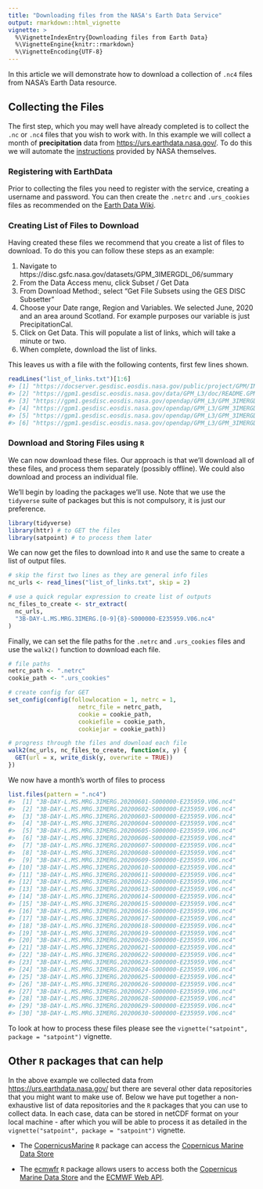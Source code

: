 ```yaml
---
title: "Downloading files from the NASA's Earth Data Service"
output: rmarkdown::html_vignette
vignette: >
  %\VignetteIndexEntry{Downloading files from Earth Data}
  %\VignetteEngine{knitr::rmarkdown}
  %\VignetteEncoding{UTF-8}
---
```




In this article we will demonstrate how to download a collection of `.nc4` files from NASA's Earth Data resource.

## Collecting the Files

The first step, which you may well have already completed is to collect the `.nc` or `.nc4` files that you wish to work with. In this example we will collect a month of **precipitation** data from [https://urs.earthdata.nasa.gov/](https://urs.earthdata.nasa.gov/). To do this we will automate the [instructions](https://urs.earthdata.nasa.gov/documentation/for_users/data_access/r) provided by NASA themselves.

### Registering with EarthData

Prior to collecting the files you need to register with the service, creating a username and password. You can then create the `.netrc` and `.urs_cookies` files as recommended on the [Earth Data Wiki](https://wiki.earthdata.nasa.gov/display/EL/How+To+Access+Data+With+cURL+And+Wget).

### Creating List of Files to Download

Having created these files we recommend that you create a list of files to download. To do this you can follow these steps as an example:

1. Navigate to https://disc.gsfc.nasa.gov/datasets/GPM_3IMERGDL_06/summary
2. From the Data Access menu, click Subset / Get Data
3. From Download Method:, select "Get File Subsets using the GES DISC Subsetter"
4. Choose your Date range, Region and Variables. We selected June, 2020 and an area around Scotland. For example purposes our variable is just PrecipitationCal.
5. Click on Get Data. This will populate a list of links, which will take a minute or two.
6. When complete, download the list of links.

This leaves us with a file with the following contents, first few lines shown.


```r
readLines("list_of_links.txt")[1:6]
#> [1] "https://docserver.gesdisc.eosdis.nasa.gov/public/project/GPM/IMERG_ATBD_V06.pdf"                                                                                                                                       
#> [2] "https://gpm1.gesdisc.eosdis.nasa.gov/data/GPM_L3/doc/README.GPM.pdf"                                                                                                                                                   
#> [3] "https://gpm1.gesdisc.eosdis.nasa.gov/opendap/GPM_L3/GPM_3IMERGDL.06/2020/06/3B-DAY-L.MS.MRG.3IMERG.20200601-S000000-E235959.V06.nc4.nc4?precipitationCal[0:0][1715:1775][1452:1495],time,lon[1715:1775],lat[1452:1495]"
#> [4] "https://gpm1.gesdisc.eosdis.nasa.gov/opendap/GPM_L3/GPM_3IMERGDL.06/2020/06/3B-DAY-L.MS.MRG.3IMERG.20200602-S000000-E235959.V06.nc4.nc4?precipitationCal[0:0][1715:1775][1452:1495],time,lon[1715:1775],lat[1452:1495]"
#> [5] "https://gpm1.gesdisc.eosdis.nasa.gov/opendap/GPM_L3/GPM_3IMERGDL.06/2020/06/3B-DAY-L.MS.MRG.3IMERG.20200603-S000000-E235959.V06.nc4.nc4?precipitationCal[0:0][1715:1775][1452:1495],time,lon[1715:1775],lat[1452:1495]"
#> [6] "https://gpm1.gesdisc.eosdis.nasa.gov/opendap/GPM_L3/GPM_3IMERGDL.06/2020/06/3B-DAY-L.MS.MRG.3IMERG.20200604-S000000-E235959.V06.nc4.nc4?precipitationCal[0:0][1715:1775][1452:1495],time,lon[1715:1775],lat[1452:1495]"
```
### Download and Storing Files using `R`

We can now download these files. Our approach is that we'll download all of these files, and process them separately (possibly offline). We could also download and process an individual file.

We'll begin by loading the packages we'll use. Note that we use the `tidyverse` suite of packages but this is not compulsory, it is just our preference.


```r
library(tidyverse)
library(httr) # to GET the files
library(satpoint) # to process them later
```

We can now get the files to download into `R` and use the same to create a list of output files.


```r
# skip the first two lines as they are general info files
nc_urls <- read_lines("list_of_links.txt", skip = 2)

# use a quick regular expression to create list of outputs
nc_files_to_create <- str_extract(
  nc_urls,
  "3B-DAY-L.MS.MRG.3IMERG.[0-9]{8}-S000000-E235959.V06.nc4"
)
```

Finally, we can set the file paths for the `.netrc` and `.urs_cookies` files and use the `walk2()` function to download each file.


```r
# file paths
netrc_path <- ".netrc"
cookie_path <- ".urs_cookies"

# create config for GET
set_config(config(followlocation = 1, netrc = 1,
                    netrc_file = netrc_path,
                    cookie = cookie_path,
                    cookiefile = cookie_path,
                    cookiejar = cookie_path))

# progress through the files and download each file
walk2(nc_urls, nc_files_to_create, function(x, y) {
  GET(url = x, write_disk(y, overwrite = TRUE))
})
```

We now have a month's worth of files to process


```r
list.files(pattern = ".nc4")
#>  [1] "3B-DAY-L.MS.MRG.3IMERG.20200601-S000000-E235959.V06.nc4"
#>  [2] "3B-DAY-L.MS.MRG.3IMERG.20200602-S000000-E235959.V06.nc4"
#>  [3] "3B-DAY-L.MS.MRG.3IMERG.20200603-S000000-E235959.V06.nc4"
#>  [4] "3B-DAY-L.MS.MRG.3IMERG.20200604-S000000-E235959.V06.nc4"
#>  [5] "3B-DAY-L.MS.MRG.3IMERG.20200605-S000000-E235959.V06.nc4"
#>  [6] "3B-DAY-L.MS.MRG.3IMERG.20200606-S000000-E235959.V06.nc4"
#>  [7] "3B-DAY-L.MS.MRG.3IMERG.20200607-S000000-E235959.V06.nc4"
#>  [8] "3B-DAY-L.MS.MRG.3IMERG.20200608-S000000-E235959.V06.nc4"
#>  [9] "3B-DAY-L.MS.MRG.3IMERG.20200609-S000000-E235959.V06.nc4"
#> [10] "3B-DAY-L.MS.MRG.3IMERG.20200610-S000000-E235959.V06.nc4"
#> [11] "3B-DAY-L.MS.MRG.3IMERG.20200611-S000000-E235959.V06.nc4"
#> [12] "3B-DAY-L.MS.MRG.3IMERG.20200612-S000000-E235959.V06.nc4"
#> [13] "3B-DAY-L.MS.MRG.3IMERG.20200613-S000000-E235959.V06.nc4"
#> [14] "3B-DAY-L.MS.MRG.3IMERG.20200614-S000000-E235959.V06.nc4"
#> [15] "3B-DAY-L.MS.MRG.3IMERG.20200615-S000000-E235959.V06.nc4"
#> [16] "3B-DAY-L.MS.MRG.3IMERG.20200616-S000000-E235959.V06.nc4"
#> [17] "3B-DAY-L.MS.MRG.3IMERG.20200617-S000000-E235959.V06.nc4"
#> [18] "3B-DAY-L.MS.MRG.3IMERG.20200618-S000000-E235959.V06.nc4"
#> [19] "3B-DAY-L.MS.MRG.3IMERG.20200619-S000000-E235959.V06.nc4"
#> [20] "3B-DAY-L.MS.MRG.3IMERG.20200620-S000000-E235959.V06.nc4"
#> [21] "3B-DAY-L.MS.MRG.3IMERG.20200621-S000000-E235959.V06.nc4"
#> [22] "3B-DAY-L.MS.MRG.3IMERG.20200622-S000000-E235959.V06.nc4"
#> [23] "3B-DAY-L.MS.MRG.3IMERG.20200623-S000000-E235959.V06.nc4"
#> [24] "3B-DAY-L.MS.MRG.3IMERG.20200624-S000000-E235959.V06.nc4"
#> [25] "3B-DAY-L.MS.MRG.3IMERG.20200625-S000000-E235959.V06.nc4"
#> [26] "3B-DAY-L.MS.MRG.3IMERG.20200626-S000000-E235959.V06.nc4"
#> [27] "3B-DAY-L.MS.MRG.3IMERG.20200627-S000000-E235959.V06.nc4"
#> [28] "3B-DAY-L.MS.MRG.3IMERG.20200628-S000000-E235959.V06.nc4"
#> [29] "3B-DAY-L.MS.MRG.3IMERG.20200629-S000000-E235959.V06.nc4"
#> [30] "3B-DAY-L.MS.MRG.3IMERG.20200630-S000000-E235959.V06.nc4"
```

To look at how to process these files please see the `vignette("satpoint", package = "satpoint")` vignette.

## Other `R` packages that can help

In the above example we collected data from [https://urs.earthdata.nasa.gov/](https://urs.earthdata.nasa.gov/) but there are several other data repositories that you might want to make use of. Below we have put together a non-exhaustive list of data repositories and the `R` packages that you can use to collect data. In each case, data can be stored in netCDF format on your local machine - after which you will be able to process it as detailed in the `vignette("satpoint", package = "satpoint")` vignette.  

- The [CopernicusMarine](https://github.com/pepijn-devries/CopernicusMarine) `R` package can access the [Copernicus Marine Data Store](https://data.marine.copernicus.eu/products)

- The [ecmwfr](https://bluegreen-labs.github.io/ecmwfr/) `R` package allows users to access both the [Copernicus Marine Data Store](https://data.marine.copernicus.eu/products) and the [ECMWF Web API](https://confluence.ecmwf.int/display/WEBAPI/ECMWF+Web+API+Home).
